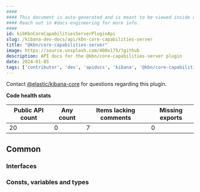 ```yaml
---
####
#### This document is auto-generated and is meant to be viewed inside our experimental, new docs system.
#### Reach out in #docs-engineering for more info.
####
id: kibKbnCoreCapabilitiesServerPluginApi
slug: /kibana-dev-docs/api/kbn-core-capabilities-server
title: "@kbn/core-capabilities-server"
image: https://source.unsplash.com/400x175/?github
description: API docs for the @kbn/core-capabilities-server plugin
date: 2024-01-05
tags: ['contributor', 'dev', 'apidocs', 'kibana', '@kbn/core-capabilities-server']
---
```




Contact [@elastic/kibana-core](https://github.com/orgs/elastic/teams/kibana-core) for questions regarding this plugin.

**Code health stats**

| Public API count  | Any count | Items lacking comments | Missing exports |
|-------------------|-----------|------------------------|-----------------|
| 20 | 0 | 7 | 0 |

## Common

### Interfaces
<DocDefinitionList data={kbnCoreCapabilitiesServerObj.common.interfaces}/>

### Consts, variables and types
<DocDefinitionList data={kbnCoreCapabilitiesServerObj.common.misc}/>

